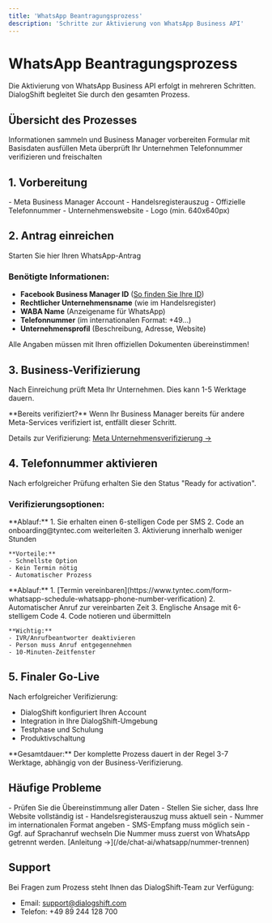 ```yaml
---
title: 'WhatsApp Beantragungsprozess'
description: 'Schritte zur Aktivierung von WhatsApp Business API'
---
```


# WhatsApp Beantragungsprozess

Die Aktivierung von WhatsApp Business API erfolgt in mehreren Schritten. DialogShift begleitet Sie durch den gesamten Prozess.

## Übersicht des Prozesses

<Steps>
  <Step title="Vorbereitung">
    Informationen sammeln und Business Manager vorbereiten
  </Step>
  <Step title="Antrag einreichen">
    Formular mit Basisdaten ausfüllen
  </Step>
  <Step title="Business-Verifizierung">
    Meta überprüft Ihr Unternehmen
  </Step>
  <Step title="Nummer aktivieren">
    Telefonnummer verifizieren und freischalten
  </Step>
</Steps>

## 1. Vorbereitung

<Card title="Checkliste" icon="clipboard-check">
  - Meta Business Manager Account
  - Handelsregisterauszug
  - Offizielle Telefonnummer
  - Unternehmenswebsite
  - Logo (min. 640x640px)
</Card>

## 2. Antrag einreichen

<Card title="DialogShift Onboarding-Formular" icon="form" href="https://forms.gle/VgtgqL5NK12Sryti6">
  Starten Sie hier Ihren WhatsApp-Antrag
</Card>

### Benötigte Informationen:
- **Facebook Business Manager ID** ([So finden Sie Ihre ID](https://www.tyntec.com/docs/faq-whatsapp-business-onboarding-how-can-i-find-my-facebook-business-manager-id))
- **Rechtlicher Unternehmensname** (wie im Handelsregister)
- **WABA Name** (Anzeigename für WhatsApp)
- **Telefonnummer** (im internationalen Format: +49...)
- **Unternehmensprofil** (Beschreibung, Adresse, Website)

<Warning>
Alle Angaben müssen mit Ihren offiziellen Dokumenten übereinstimmen!
</Warning>

## 3. Business-Verifizierung

Nach Einreichung prüft Meta Ihr Unternehmen. Dies kann 1-5 Werktage dauern.

<Info>
**Bereits verifiziert?** Wenn Ihr Business Manager bereits für andere Meta-Services verifiziert ist, entfällt dieser Schritt.
</Info>

Details zur Verifizierung: [Meta Unternehmensverifizierung →](/de/chat-ai/whatsapp/meta-unternehmensverifizierung)

## 4. Telefonnummer aktivieren

Nach erfolgreicher Prüfung erhalten Sie den Status "Ready for activation".

### Verifizierungsoptionen:

<Tabs>
  <Tab title="SMS (empfohlen)">
    **Ablauf:**
    1. Sie erhalten einen 6-stelligen Code per SMS
    2. Code an onboarding@tyntec.com weiterleiten
    3. Aktivierung innerhalb weniger Stunden
    
    **Vorteile:**
    - Schnellste Option
    - Kein Termin nötig
    - Automatischer Prozess
  </Tab>
  
  <Tab title="Sprachanruf">
    **Ablauf:**
    1. [Termin vereinbaren](https://www.tyntec.com/form-whatsapp-schedule-whatsapp-phone-number-verification)
    2. Automatischer Anruf zur vereinbarten Zeit
    3. Englische Ansage mit 6-stelligem Code
    4. Code notieren und übermitteln
    
    **Wichtig:**
    - IVR/Anrufbeantworter deaktivieren
    - Person muss Anruf entgegennehmen
    - 10-Minuten-Zeitfenster
  </Tab>
</Tabs>

## 5. Finaler Go-Live

Nach erfolgreicher Verifizierung:
- DialogShift konfiguriert Ihren Account
- Integration in Ihre DialogShift-Umgebung
- Testphase und Schulung
- Produktivschaltung

<Tip>
**Gesamtdauer:** Der komplette Prozess dauert in der Regel 3-7 Werktage, abhängig von der Business-Verifizierung.
</Tip>

## Häufige Probleme

<AccordionGroup>
  <Accordion title="Verifizierung abgelehnt">
    - Prüfen Sie die Übereinstimmung aller Daten
    - Stellen Sie sicher, dass Ihre Website vollständig ist
    - Handelsregisterauszug muss aktuell sein
  </Accordion>
  
  <Accordion title="SMS kommt nicht an">
    - Nummer im internationalen Format angeben
    - SMS-Empfang muss möglich sein
    - Ggf. auf Sprachanruf wechseln
  </Accordion>
  
  <Accordion title="Nummer bereits in Verwendung">
    Die Nummer muss zuerst von WhatsApp getrennt werden.
    [Anleitung →](/de/chat-ai/whatsapp/nummer-trennen)
  </Accordion>
</AccordionGroup>

## Support

Bei Fragen zum Prozess steht Ihnen das DialogShift-Team zur Verfügung:
- Email: support@dialogshift.com
- Telefon: +49 89 244 128 700 